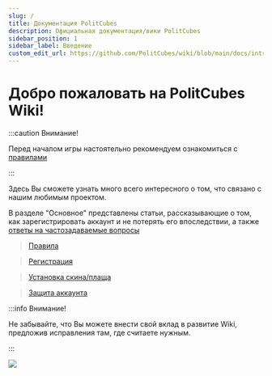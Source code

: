 ```yaml
---
slug: /
title: Документация PolitCubes
description: Официальная документация/вики PolitCubes
sidebar_position: 1
sidebar_label: Введение
custom_edit_url: https://github.com/PolitCubes/wiki/blob/main/docs/intro.mdx
---
```


# Добро пожаловать на PolitCubes Wiki! 

:::caution Внимание!

Перед началом игры настоятельно рекомендуем ознакомиться с [правилами](general/rules.mdx)

:::

Здесь Вы сможете узнать много всего интересного о том, что связано с нашим любимым проектом.

В разделе "Основное" представлены статьи, рассказывающие о том, как зарегистрировать аккаунт и не потерять его впоследствии, а также [ответы на частозадаваемые вопросы](general/faq.mdx)

> [Правила](general/rules.mdx) 

> [Регистрация](general/registration.mdx) 

> [Установка скина/плаща](general/skins-and-cloaks.mdx) 

> [Защита аккаунта](general/account-security.mdx) 

:::info Внимание!

Не забывайте, что Вы можете внести свой вклад в развитие Wiki, предложив исправления там, где считаете нужным. 

:::

![ ](/logo.jpg)

